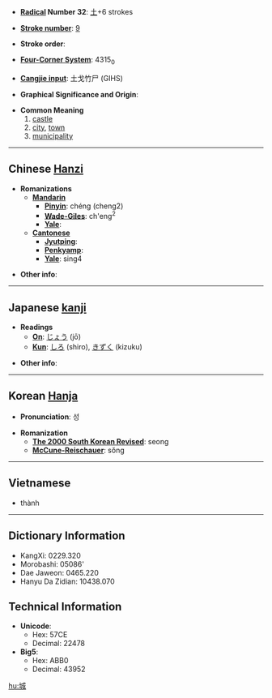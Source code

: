 * '''[[Wiktionary:Chinese radical index| Radical]] Number 32''': [[Wiktionary:Chinese radical index 土|土]]+6 strokes

* '''[[Wiktionary:Chinese total strokes index|Stroke number]]''': [[Wiktionary:Chinese total strokes index 9|9]]

* '''Stroke order''': 

* '''[[Wiktionary:Chinese four corner index|Four-Corner System]]''': 4315<sub>0</sub>

* '''[[Wiktionary:Chinese Cangjie index|Cangjie input]]''': 土戈竹尸 (GIHS)

* '''Graphical Significance and Origin''': 

* '''Common Meaning'''
*# [[castle]]
*# [[city]], [[town]]
*# [[municipality]]


----

== Chinese [[Hanzi]] ==

* '''Romanizations'''
** '''[[Mandarin]]'''
*** '''[[Pinyin]]''': chéng (cheng2)
*** '''[[Wade-Giles]]''': ch'eng<sup>2</sup>
*** '''[[Yale]]''': 
** '''[[Cantonese]]'''
*** '''[[Jyutping]]''':
*** '''[[Penkyamp]]''': 
*** '''[[Yale]]''': sing4

* '''Other info''': 

----

== Japanese [[kanji]] ==

* '''Readings'''
** '''[[On]]''': [[じょう]] (jō)
** '''[[Kun]]''': [[しろ]] (shiro), [[きずく]] (kizuku)

* '''Other info''':  

----

== Korean [[Hanja]] ==

* '''Pronunciation''': 성

* '''Romanization'''
** '''[[The 2000 South Korean Revised Romanization|The 2000 South Korean Revised]]''': seong
** '''[[McCune-Reischauer]]''': sŏng

----

==Vietnamese==

*thành

----

== Dictionary Information ==

* KangXi: 0229.320
* Morobashi: 05086'
* Dae Jaweon: 0465.220
* Hanyu Da Zidian: 10438.070

== Technical Information ==

* '''Unicode''':
** Hex: 57CE
** Decimal: 22478
* '''Big5''':
** Hex: ABB0
** Decimal: 43952

[[hu:城]]